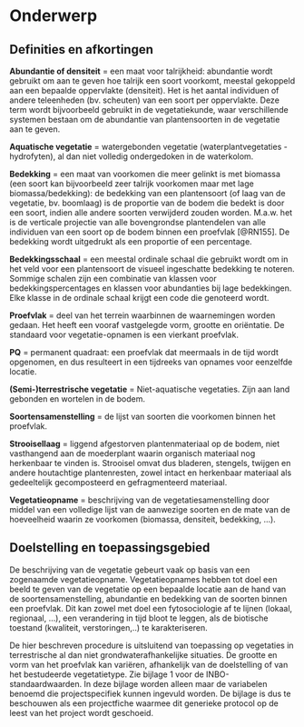# Onderwerp

## Definities en afkortingen

**Abundantie of densiteit** = een maat voor talrijkheid: abundantie wordt
gebruikt om aan te geven hoe talrijk een soort voorkomt, meestal gekoppeld aan
een bepaalde oppervlakte (densiteit). Het is het aantal individuen of andere
teleenheden (bv. scheuten) van een soort per oppervlakte. Deze term wordt
bijvoorbeeld gebruikt in de vegetatiekunde, waar verschillende systemen bestaan
om de abundantie van plantensoorten in de vegetatie aan te geven.

**Aquatische vegetatie** = watergebonden vegetatie (waterplantvegetaties -
hydrofyten), al dan niet volledig ondergedoken in de waterkolom.

**Bedekking** = een maat van voorkomen die meer gelinkt is met biomassa (een
soort kan bijvoorbeeld zeer talrijk voorkomen maar met lage biomassa/bedekking):
de bedekking van een plantensoort (of laag van de vegetatie, bv. boomlaag) is de
proportie van de bodem die bedekt is door een soort, indien alle andere soorten
verwijderd zouden worden. M.a.w. het is de verticale projectie van alle
bovengrondse plantendelen van alle individuen van een soort op de bodem binnen
een proefvlak [@RN155]. De bedekking wordt uitgedrukt als een proportie of
een percentage.

**Bedekkingsschaal** = een meestal ordinale schaal die gebruikt wordt om in het
veld voor een plantensoort de visueel ingeschatte bedekking te noteren. Sommige
schalen zijn een combinatie van klassen voor bedekkingspercentages en klassen
voor abundanties bij lage bedekkingen. Elke klasse in de ordinale schaal krijgt
een code die genoteerd wordt.

**Proefvlak** = deel van het terrein waarbinnen de waarnemingen worden gedaan.
Het heeft een vooraf vastgelegde vorm, grootte en oriëntatie. De standaard voor
vegetatie-opnamen is een vierkant proefvlak.

**PQ** = permanent quadraat: een proefvlak dat meermaals in de tijd wordt
opgenomen, en dus resulteert in een tijdreeks van opnames voor eenzelfde
locatie.

**(Semi-)terrestrische vegetatie** = Niet-aquatische vegetaties. Zijn aan land
gebonden en wortelen in de bodem.

**Soortensamenstelling** = de lijst van soorten die voorkomen binnen het
proefvlak.

**Strooisellaag** = liggend afgestorven plantenmateriaal op de bodem, niet
vasthangend aan de moederplant waarin organisch materiaal nog herkenbaar te
vinden is. Strooisel omvat dus bladeren, stengels, twijgen en andere houtachtige
plantenresten, zowel intact en herkenbaar materiaal als gedeeltelijk
gecomposteerd en gefragmenteerd materiaal.

**Vegetatieopname** = beschrijving van de vegetatiesamenstelling door middel van
een volledige lijst van de aanwezige soorten en de mate van de hoeveelheid
waarin ze voorkomen (biomassa, densiteit, bedekking, ...).

## Doelstelling en toepassingsgebied

De beschrijving van de vegetatie gebeurt vaak op basis van een zogenaamde
vegetatieopname. Vegetatieopnames hebben tot doel een beeld te geven van de
vegetatie op een bepaalde locatie aan de hand van de soortensamenstelling,
abundantie en bedekking van de soorten binnen een proefvlak. Dit kan zowel met
doel een fytosociologie af te lijnen (lokaal, regionaal, ...), een verandering
in tijd bloot te leggen, als de biotische toestand (kwaliteit, verstoringen,..)
te karakteriseren.

De hier beschreven procedure is uitsluitend van toepassing op vegetaties in
terrestrische al dan niet grondwaterafhankelijke situaties. De grootte en vorm
van het proefvlak kan variëren, afhankelijk van de doelstelling of van het
bestudeerde vegetatietype. Zie bijlage 1 voor de INBO-standaardwaarden. In deze
bijlage worden alleen maar de variabelen benoemd die projectspecifiek kunnen
ingevuld worden. De bijlage is dus te beschouwen als een projectfiche waarmee
dit generieke protocol op de leest van het project wordt geschoeid.

